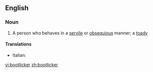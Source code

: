 ==English==

===Noun===
{{en-noun}}

# A person who behaves in a [[servile]] or [[obsequious]] manner; a [[toady]]

====Translations====
{{trans-top|bootlicker}}
*Italian: {{t-|it|ruffiano|m}}
{{trans-mid}}

{{trans-bottom}}

[[vi:bootlicker]]
[[zh:bootlicker]]